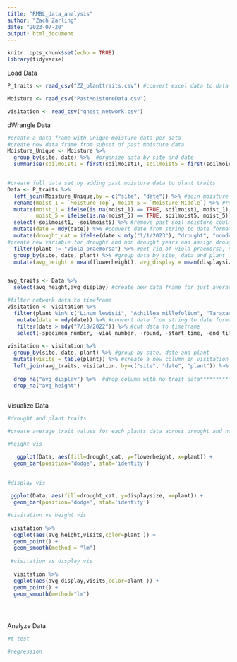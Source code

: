 ```yaml
---
title: "RMBL_data_analysis"
author: "Zach Zarling"
date: "2023-07-20"
output: html_document
---
```


```r
knitr::opts_chunk$set(echo = TRUE)
library(tidyverse)
```

Load Data

```r
P_traits <- read_csv("ZZ_planttraits.csv") #convert excel data to data frame

Moisture <- read_csv("PastMoistureData.csv")

visitation <- read_csv("qnest_network.csv")

```

dWrangle Data

```r
#create a data frame with unique moisture data per data
#create new data frame from subset of past moisture data
Moisture_Unique <- Moisture %>% 
  group_by(site, date) %>%  #organize data by site and date
  summarise(soilmoist1 = first(soilmoist1), soilmoist5 = first(soilmoist5)) #extract the first moisture data point from days with multiple entires


#create full data set by adding past moisture data to plant traits
Data <- P_traits %>% 
  left_join(Moisture_Unique,by = c("site", "date")) %>% #join moisture data to rows with the same date and site
  rename(moist_1 = `Moisture Top`, moist_5 = `Moisture Middle`) %>% #rename column names for coding simplicity
  mutate(moist_1 = ifelse(is.na(moist_1) == TRUE, soilmoist1, moist_1), #add soil moisture data to rows lacking moisture data
         moist_5 = ifelse(is.na(moist_5) == TRUE, soilmoist5, moist_5)) %>%
  select(-soilmoist1, -soilmoist5) %>% #remove past soil moisture coulmns from data
  mutate(date = mdy(date)) %>% #convert date from string to date format
  mutate(drought_cat = ifelse(date < mdy("1/1/2023"), "drought", "nondrought")) %>%
#create new variable for drought and non drought years and assign drought to pre 2023 years
  filter(plant != "Viola praemorsa") %>% #get rid of viola praemorsa, not enough data
  group_by(site, date, plant) %>% #group data by site, data and plant
  mutate(avg_height = mean(flowerheight), avg_display = mean(displaysize)) #create new cloumn in data giving each day an average height and display size 


avg_traits <- Data %>% 
  select(avg_height,avg_display) #create new data frame for just average traits to be joined with visitation data

#filter network data to timeframe
visitation <- visitation %>%
  filter(plant %in% c("Linum lewisii", "Achillea millefolium", "Taraxacum  officinale", "Potentilla pulcherrima")) %>% #get rid of non smaple species data
   mutate(date = mdy(date)) %>% #convert date from string to date format
   filter(date > mdy("7/18/2022")) %>% #cut data to timeframe
   select(-specimen_number, -vial_number, -round, -start_time, -end_time, -insect_subfamily, -insect_genus, -insect_species, -fine_ID, -tray_num, -pollen)   #remove unneccessary columns
  
visitation <- visitation %>%  
  group_by(site, date, plant) %>% #group by site, date and plant
  mutate(visits = table(plant)) %>% #create a new column in visitation counting how many instnaces of visitation there is
  left_join(avg_traits, visitation, by=c("site", "date", "plant")) %>% #adding rows?????
  
  drop_na("avg_display") %>%  #drop column with no trait data************
  drop_na("avg_height")
  

```

Visualize Data

```r

#drought and plant traits

#create average trait values for each plants data across drought and non drought years

#height vis

   ggplot(Data, aes(fill=drought_cat, y=flowerheight, x=plant)) +
  geom_bar(position='dodge', stat='identity')

      
#display vis
   
 ggplot(Data, aes(fill=drought_cat, y=displaysize, x=plant)) +
  geom_bar(position='dodge', stat='identity')

#visitation vs height vis
 
 visitation %>%
  ggplot(aes(avg_height,visits,color=plant )) +
  geom_point() +
  geom_smooth(method = "lm")
 
 #visitation vs display vis
 
  visitation %>%
  ggplot(aes(avg_display,visits,color=plant )) +
  geom_point() +
  geom_smooth(method="lm")





```

Analyze Data

```r

#t test

#regression

```
